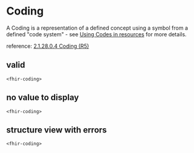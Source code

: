

<Meta of={Stories}/>

# Coding

A Coding is a representation of a defined concept using a symbol from a defined "code system" - see [Using Codes in resources](http://hl7.org/fhir/R5/terminologies.html) for more details.

reference: [2.1.28.0.4 Coding (R5)](http://hl7.org/fhir/R5/datatypes.html#codesystem)

## valid
`<fhir-coding>`
<Canvas of={Stories.DisplayableValue}/>

## no value to display
`<fhir-coding>`
<Canvas of={Stories.NoDisplayableValue}/>


## structure view with errors
`<fhir-coding>`
<Canvas of={Stories.ShowStructureWithErrors}/>
